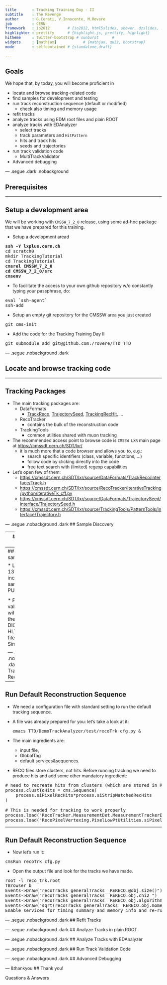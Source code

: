 ```yaml
---
title       : Tracking Training Day - II
subtitle    : The Revenge
author      : G.Cerati, V.Innocente, M.Rovere 
job         : CERN
framework   : io2012        # {io2012, html5slides, shower, dzslides, ...}
highlighter : prettify      # {highlight.js, prettify, highlight}
hitheme     : twitter-bootstrap # sunburst      #
widgets     : [mathjax]            # {mathjax, quiz, bootstrap}
mode        : selfcontained # {standalone,draft}

---
```


## Goals

We hope that, by today, you will become proficient in

* locate and browse tracking-related code
* find samples for development and testing
* run track reconstruction sequence (default or modified)
    * check also timing and memory usage
* refit tracks
* analyze tracks using EDM root files and plain ROOT
* analyze tracks with EDAnalyzer
    * select tracks
    * track parameters and `HitPattern`
    * hits and track hits
    * seeds and trajectories
* run track validation code
    * MultiTrackValidator
* Advanced debugging

--- .segue .dark .nobackground

## Prerequisites

---

## Setup a development area

We will be working with `CMSSW_7_2_0` release, using some ad-hoc
package that we have prepared for this training.

* Setup a development aread

<pre data-lang="shell">
<b>ssh -Y lxplus.cern.ch</b>
cd scratch0
mkdir TrackingTutorial
cd TrackingTutorial
<b>cmsrel CMSSW_7_2_0
cd CMSSW_7_2_0/src
cmsenv</b>
</pre>

* To facilitate the access to your own github repository w/o
  constantly typing your passphrase, do:

<pre data-lang="shell">
eval `ssh-agent`
ssh-add
</pre>

* Setup an empty git repository for the CMSSW area you just created

<pre data-lang="shell">
git cms-init
</pre>

* Add the code for the Tracking Training Day II

<pre data-lang="shell">
git submodule add git@github.com:/rovere/TTD TTD
</pre>

--- .segue .nobackground .dark

## Locate and browse tracking code

---

## Tracking Packages

* The main tracking packages are:
    * <font class="bold red">DataFormats</font>
        * [TrackReco](https://cmssdt.cern.ch/SDT/lxr/source/DataFormats/TrackReco/), [TrajectorySeed](https://cmssdt.cern.ch/SDT/lxr/source/DataFormats/TrajectorySeed/), [TrackingRecHit](https://cmssdt.cern.ch/SDT/lxr/source/DataFormats/TrackingRecHit/), ...
    * <font class="bold red">RecoTracker</font>
        * contains the bulk of the reconstruction code
    * <font class="bold red">TrackingTools</font>
        * common utilities shared with muon tracking
* The recommended access point to browse code is `CMSSW LXR` main page at [https://cmssdt.cern.ch/SDT/lxr/](https://cmssdt.cern.ch/SDT/lxr/)
    * it is much more that a code browser and allows you to, e.g.:
        * search specific identifiers (class, variable, functions, ...)
        * follow code by clicking directly into the code
        * free text search with (limited) regexp capabilities
* Let's open few of them:
    * [https://cmssdt.cern.ch/SDT/lxr/source/DataFormats/TrackReco/interface/Track.h](https://cmssdt.cern.ch/SDT/lxr/source/DataFormats/TrackReco/interface/Track.h) 
    * [https://cmssdt.cern.ch/SDT/lxr/source/RecoTracker/IterativeTracking/python/iterativeTk_cff.py](https://cmssdt.cern.ch/SDT/lxr/source/RecoTracker/IterativeTracking/python/iterativeTk_cff.py) 
    * [https://cmssdt.cern.ch/SDT/lxr/source/DataFormats/TrajectorySeed/interface/TrajectorySeed.h](https://cmssdt.cern.ch/SDT/lxr/source/DataFormats/TrajectorySeed/interface/TrajectorySeed.h) 
    * [https://cmssdt.cern.ch/SDT/lxr/source/TrackingTools/PatternTools/interface/Trajectory.h](https://cmssdt.cern.ch/SDT/lxr/source/TrackingTools/PatternTools/interface/Trajectory.h) 

--- .segue .nobackground .dark
## Sample Discovery

---
## Finding samples

* We will use the official CMS sample-discovery tool, DAS, via its CLI, `das_client.py`

* The best samples for developing and testing Tracking are RelVal.

* Typical developments do not need huge datasets: RelVals are made for
every (pre-) release and thus are always up to date.

    * <font class="bold yellow">They contain all the information
      needed (clusters, tracks, mc truth) that won’t be available on
      other samples.</font>

* Let’s start from a <font class="bold red">SingleMu</font> sample. We want it to be at CERN for a quick access:

<pre>
das_client.py --query='dataset dataset=/RelValSingleMu*/*CMSSW_7_2_0*/GEN-SIM-RECO' --format=plain --limit=0
</pre>

* Now, let’s choose Pt100 and find the files:

<pre>
das_client.py --query='file dataset=/RelValSingleMuPt100_UP15/CMSSW_7_2_0_pre3-POSTLS172_V3-v1/GEN-SIM-RECO' \
--format=plain \
--limit=0
</pre>

* Another useful sample is <font class="bold red">TTbar</font>:

<pre>
das_client.py --query='dataset dataset=/RelValTTbar*/*CMSSW_7_2_0*/GEN-SIM-RECO' \
--format=plain \
--limit=0
</pre>

---
## Finding samples

* Let’s pick the 13TeV inclusive sample with PU:

<pre>
das_client.py --query='file dataset=/RelValTTbar_13/CMSSW_7_2_0_pre5-PU25ns_POSTLS172_V3-v1/GEN-SIM-RECO' \
--format=plain \
--limit=0
</pre>

* For validation we will need also the GEN-SIM-DIGI-RAW-HLTDEBUG
  files:
    *  <font class="bold red">SingleMu</font>
<pre>
das_client.py \
--query='file dataset=/RelValSingleMuPt100_UP15/CMSSW_7_2_0_pre3-POSTLS172_V3-v1/GEN-SIM-DIGI-RAW-HLTDEBUG' \
--format=plain \
--limit=0
</pre>
    *  <font class="bold red">TTbar</font>
<pre>
das_client.py \
--query='file dataset=/RelValTTbar_13/CMSSW_7_2_0_pre5-PU25ns_POSTLS172_V3-v1/GEN-SIM-RAW-HLTDEBUG' \
--format=plain \
--limit=0
</pre>


--- .segue .nobackground .dark
## Run Track Reconstruction

---
## Run Default Reconstruction Sequence

* We need a configuration file with standard setting to run the default tracking 
sequence. 

* A file was already prepared for you: let’s take a look at it:
<pre>
emacs TTD/DemoTrackAnalyzer/test/recoTrk_cfg.py &
</pre>

* The main ingredients are:
    * input file, 
    * GlobalTag
    * default services&sequences. 

* RECO files store clusters, not hits. Before running tracking we need
to produce hits and add some other mandatory ingredient:

<pre data-lang="python">
# need to recreate hits from clusters (which are stored in RECO)
process.clustToHits = cms.Sequence(
    process.siPixelRecHits*process.siStripMatchedRecHits
)

# This is needed for tracking to work properly
process.load("RecoTracker.MeasurementDet.MeasurementTrackerEventProducer_cfi")
process.load("RecoPixelVertexing.PixelLowPtUtilities.siPixelClusterShapeCache_cfi")
</pre>

---
## Run Default Reconstruction Sequence

* Now let’s run it:

<pre>
cmsRun recoTrk_cfg.py
</pre>

* Open the output file and look for the tracks we have made.

<pre>
root -l reco_trk.root
TBrowser b
Events->Draw("recoTracks_generalTracks__RERECO.@obj.size()")
Events->Draw("recoTracks_generalTracks__RERECO.obj.chi2_")
Events->Draw("recoTracks_generalTracks__RERECO.obj.algorithm_")
Events->Draw("sqrt(recoTracks_generalTracks__RERECO.obj.momentum_.perp2())")
Enable services for timing summary and memory info and re-run.
</pre>

--- .segue .nobackground .dark
## Refit Tracks

--- .segue .nobackground .dark
## Analyze Tracks in plain ROOT

--- .segue .nobackground .dark
## Analyze Tracks with EDAnalyzer

--- .segue .nobackground .dark
## Run Track Validation Code

--- .segue .nobackground .dark
## Advanced Debugging

--- &thankyou
## Thank you!

Questions & Answers


